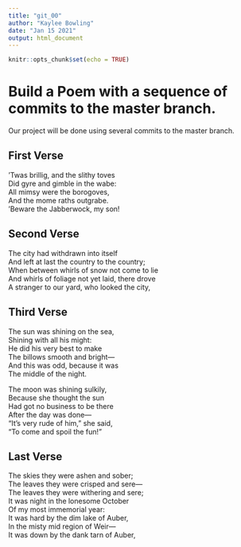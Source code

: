 ```yaml
---
title: "git_00"
author: "Kaylee Bowling"
date: "Jan 15 2021"
output: html_document
---
```


```r
knitr::opts_chunk$set(echo = TRUE)
```
# Build a Poem with a sequence of commits to the master branch.
Our project will be done using several commits to the master branch.
<!-- Do not modify or change any text in "!--" bracketed areas such as this --- these are instructions to
you, if you change any of this the git program will notice it and compromise your git merging strategy !-->

## First Verse 
<!--Put the first five lines of a poem by Lewis Carrol in this section!-->
'Twas brillig, and the slithy toves  
Did gyre and gimble in the wabe:  
All mimsy were the borogoves,  
And the mome raths outgrabe.  
'Beware the Jabberwock, my son!  
  
## Second Verse
<!--Put the first five lines of a poem by Robert Frost here!-->
The city had withdrawn into itself    
And left at last the country to the country;  
When between whirls of snow not come to lie   
And whirls of foliage not yet laid, there drove  
A stranger to our yard, who looked the city, 
  
## Third Verse
<!--Put the first two verses of The Walrus and the Carpenter here!-->
The sun was shining on the sea,  
   Shining with all his might:  
He did his very best to make  
   The billows smooth and bright—  
And this was odd, because it was  
   The middle of the night.  
  
The moon was shining sulkily,  
   Because she thought the sun  
Had got no business to be there  
   After the day was done—  
"It's very rude of him," she said,  
   "To come and spoil the fun!"   
    
## Last Verse
<!--Put a short poem of your choice 8-20 lines,here!-->
The skies they were ashen and sober;  
The leaves they were crisped and sere—  
The leaves they were withering and sere;  
It was night in the lonesome October  
Of my most immemorial year:  
It was hard by the dim lake of Auber,  
In the misty mid region of Weir—  
It was down by the dank tarn of Auber,  